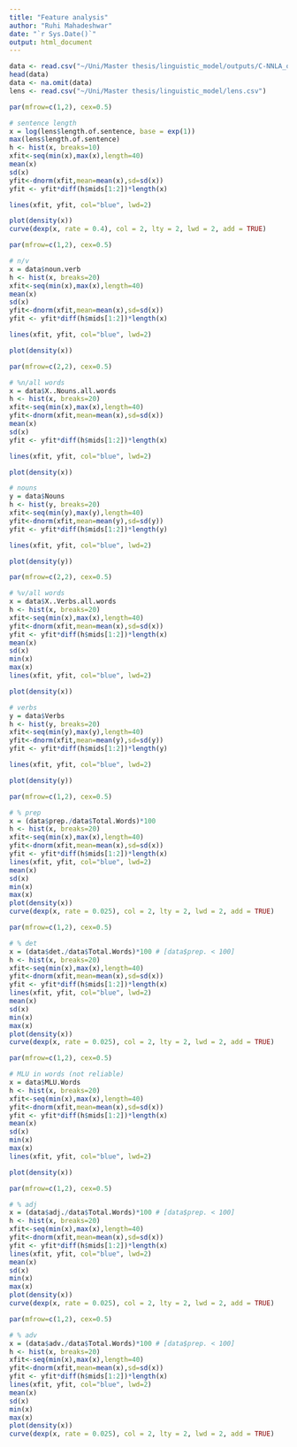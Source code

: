 ---
title: "Feature analysis"
author: "Ruhi Mahadeshwar"
date: "`r Sys.Date()`"
output: html_document
---

```{r setup, include=FALSE}
data <- read.csv("~/Uni/Master thesis/linguistic_model/outputs/C-NNLA_output.csv")
head(data)
data <- na.omit(data)
lens <- read.csv("~/Uni/Master thesis/linguistic_model/lens.csv")
```

```{r}
par(mfrow=c(1,2), cex=0.5)

# sentence length
x = log(lens$length.of.sentence, base = exp(1))
max(lens$length.of.sentence)
h <- hist(x, breaks=10)
xfit<-seq(min(x),max(x),length=40)
mean(x)
sd(x)
yfit<-dnorm(xfit,mean=mean(x),sd=sd(x))
yfit <- yfit*diff(h$mids[1:2])*length(x)

lines(xfit, yfit, col="blue", lwd=2)

plot(density(x))
curve(dexp(x, rate = 0.4), col = 2, lty = 2, lwd = 2, add = TRUE)
```

```{r}
par(mfrow=c(1,2), cex=0.5)

# n/v
x = data$noun.verb
h <- hist(x, breaks=20)
xfit<-seq(min(x),max(x),length=40)
mean(x)
sd(x)
yfit<-dnorm(xfit,mean=mean(x),sd=sd(x))
yfit <- yfit*diff(h$mids[1:2])*length(x)

lines(xfit, yfit, col="blue", lwd=2)

plot(density(x))
```

```{r}
par(mfrow=c(2,2), cex=0.5)

# %n/all words
x = data$X..Nouns.all.words
h <- hist(x, breaks=20)
xfit<-seq(min(x),max(x),length=40)
yfit<-dnorm(xfit,mean=mean(x),sd=sd(x))
mean(x)
sd(x)
yfit <- yfit*diff(h$mids[1:2])*length(x)

lines(xfit, yfit, col="blue", lwd=2)

plot(density(x))

# nouns
y = data$Nouns
h <- hist(y, breaks=20)
xfit<-seq(min(y),max(y),length=40)
yfit<-dnorm(xfit,mean=mean(y),sd=sd(y))
yfit <- yfit*diff(h$mids[1:2])*length(y)

lines(xfit, yfit, col="blue", lwd=2)

plot(density(y))
```

```{r}
par(mfrow=c(2,2), cex=0.5)

# %v/all words
x = data$X..Verbs.all.words
h <- hist(x, breaks=20)
xfit<-seq(min(x),max(x),length=40)
yfit<-dnorm(xfit,mean=mean(x),sd=sd(x))
yfit <- yfit*diff(h$mids[1:2])*length(x)
mean(x)
sd(x)
min(x)
max(x)
lines(xfit, yfit, col="blue", lwd=2)

plot(density(x))

# verbs
y = data$Verbs
h <- hist(y, breaks=20)
xfit<-seq(min(y),max(y),length=40)
yfit<-dnorm(xfit,mean=mean(y),sd=sd(y))
yfit <- yfit*diff(h$mids[1:2])*length(y)

lines(xfit, yfit, col="blue", lwd=2)

plot(density(y))
```

```{r}
par(mfrow=c(1,2), cex=0.5)

# % prep
x = (data$prep./data$Total.Words)*100
h <- hist(x, breaks=20)
xfit<-seq(min(x),max(x),length=40)
yfit<-dnorm(xfit,mean=mean(x),sd=sd(x))
yfit <- yfit*diff(h$mids[1:2])*length(x)
lines(xfit, yfit, col="blue", lwd=2)
mean(x)
sd(x)
min(x)
max(x)
plot(density(x))
curve(dexp(x, rate = 0.025), col = 2, lty = 2, lwd = 2, add = TRUE)
```

```{r}
par(mfrow=c(1,2), cex=0.5)

# % det
x = (data$det./data$Total.Words)*100 # [data$prep. < 100]
h <- hist(x, breaks=20)
xfit<-seq(min(x),max(x),length=40)
yfit<-dnorm(xfit,mean=mean(x),sd=sd(x))
yfit <- yfit*diff(h$mids[1:2])*length(x)
lines(xfit, yfit, col="blue", lwd=2)
mean(x)
sd(x)
min(x)
max(x)
plot(density(x))
curve(dexp(x, rate = 0.025), col = 2, lty = 2, lwd = 2, add = TRUE)
```

```{r}
par(mfrow=c(1,2), cex=0.5)

# MLU in words (not reliable)
x = data$MLU.Words
h <- hist(x, breaks=20)
xfit<-seq(min(x),max(x),length=40)
yfit<-dnorm(xfit,mean=mean(x),sd=sd(x))
yfit <- yfit*diff(h$mids[1:2])*length(x)
mean(x)
sd(x)
min(x)
max(x)
lines(xfit, yfit, col="blue", lwd=2)

plot(density(x))

```

```{r}
par(mfrow=c(1,2), cex=0.5)

# % adj
x = (data$adj./data$Total.Words)*100 # [data$prep. < 100]
h <- hist(x, breaks=20)
xfit<-seq(min(x),max(x),length=40)
yfit<-dnorm(xfit,mean=mean(x),sd=sd(x))
yfit <- yfit*diff(h$mids[1:2])*length(x)
lines(xfit, yfit, col="blue", lwd=2)
mean(x)
sd(x)
min(x)
max(x)
plot(density(x))
curve(dexp(x, rate = 0.025), col = 2, lty = 2, lwd = 2, add = TRUE)
```

```{r}
par(mfrow=c(1,2), cex=0.5)

# % adv
x = (data$adv./data$Total.Words)*100 # [data$prep. < 100]
h <- hist(x, breaks=20)
xfit<-seq(min(x),max(x),length=40)
yfit<-dnorm(xfit,mean=mean(x),sd=sd(x))
yfit <- yfit*diff(h$mids[1:2])*length(x)
lines(xfit, yfit, col="blue", lwd=2)
mean(x)
sd(x)
min(x)
max(x)
plot(density(x))
curve(dexp(x, rate = 0.025), col = 2, lty = 2, lwd = 2, add = TRUE)
```